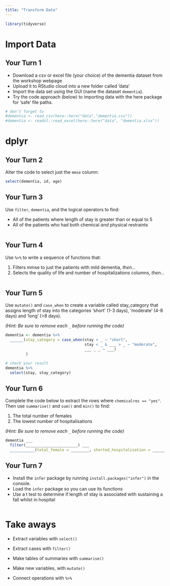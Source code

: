 ```yaml
---
title: "Transform Data"
---
```


```r
library(tidyverse)
```

# Import Data

## Your Turn 1

- Download a csv or excel file (your choice) of the dementia dataset from the workshop webpage
- Upload it to RStudio cloud into a new folder called 'data'
- Import the data set using the GUI (name the dataset `dementia`).
- Try the code approach (below) to importing data with the here package for 'safe' file paths.

```r
# don't forget to 
#dementia <- read_csv(here::here("data","dementia.csv"))
#dementia <- readxl::read_excel(here::here("data", "dementia.xlsx"))
```

# dplyr

## Your Turn 2

Alter the code to select just the `mmse` column:

```r
select(dementia, id, age) 
```

## Your Turn 3

Use `filter`, `dementia`, and the logical operators to find:

- All of the patients where length of stay is greater than or equal to 5
- All of the patients who had both chemical *and* physical restraints


```r

```

## Your Turn 4

Use `%>%` to write a sequence of functions that: 

1. Filters mmse to just the patients with mild dementia, *then...*  
2. Selects the quality of life and number of hospitalizations columns, *then...*  

```r
```

## Your Turn 5

Use `mutate()` and `case_when` to create a variable called stay_category that assigns length of stay into the categories 'short' (1-3 days), 'moderate' (4-8 days) and 'long' (>8 days).

*(Hint: Be sure to remove each `_` before running the code)*

```r
dementia <- dementia %>% 
  ______(stay_category = case_when(stay < _ ~ "short",
                                   stay < _ & ___ > _ ~ "moderate",
                                   ___ _ _ ~ ___)
         )

# check your result
dementia %>% 
  select(stay, stay_category)
```


## Your Turn 6

Complete the code below to extract the rows where `chemicalres == "yes"`. Then use `summarise()` and `sum()` and `min()` to find:

1. The total number of females
2. The lowest number of hospitalisations

*(Hint: Be sure to remove each `_` before running the code)*

```r
dementia ___ 
  filter(_______________________) ___
  ___________(total_female = ________, shorted_hospitalisation = _______)

```

## Your Turn 7

- Install the `infer` package by running `install.packages("infer")` in the console.
- Load the `infer` package so you can use its functions
- Use a t test to determine if length of stay is associated with sustaining a fall whilst in hospital

```r

```

# Take aways

* Extract variables with `select()`  
* Extract cases with `filter()`  

* Make tables of summaries with `summarise()`  
* Make new variables, with `mutate()`  

* Connect operations with `%>%`  


